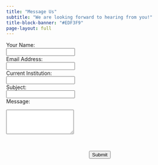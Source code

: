 ```yaml
---
title: "Message Us"
subtitle: "We are looking forward to hearing from you!"
title-block-banner: "#EDF3F9"
page-layout: full
---
```


```{=html}
<style>
:root {
  --primary-color: #447099;
  --primary-light: #557694;
  --gradient-start: #447099;
  --gradient-end: #2c4a66;
  --text-primary: #2c3e50;
  --text-secondary: #666;
  --background-light: #f8fafc;
  --card-shadow: 0 10px 20px rgba(0, 0, 0, 0.08);
}
</style>

<script>
function submitForm() {

  const apiEndpoint = 'https://2tdsxpkuh8.execute-api.ca-central-1.amazonaws.com/prod/contacts/new';

  const contactName = document.getElementById("name").value;
  const contactEmail = document.getElementById("email").value;
  const contactInstitution = document.getElementById("institution").value;
  const contactSubject = document.getElementById("subject").value;
  const contactMessage = document.getElementById("message").value;

  const constantData = {
    "contactName": contactName,
    "contactEmail": contactEmail,
    "contactInstitution": contactInstitution,
    "contactSubject": contactSubject,
    "contactMessage": contactMessage
  };

  //Your post request using FETCH
  fetch(apiEndpoint, {
    method: 'POST',
    body: JSON.stringify(constantData),
  });
  alert("Thank you for reaching out to us. We have received your contact form and will get back to you shortly!");

  // Clear the form
  document.getElementById("name").value = "";
  document.getElementById("email").value = "";
  document.getElementById("institution").value = "";
  document.getElementById("subject").value = "";
  document.getElementById("message").value = "";
}
</script>
```

::: form-container
<form onsubmit="submitForm(); return false;">

<label class="form-label" for="name">Your Name:</label><br> <input class="form-input" type="text" id="name" name="name" required><br> <label class="form-label" for="email">Email Address:</label><br> <input class="form-input" type="email" id="email" name="email" required><br> <label class="form-label" for="institution">Current Institution:</label><br> <input class="form-input" type="text" id="institution" name="institution" required><br> <label class="form-label" for="subject">Subject:</label><br> <input class="form-input" type="text" id="subject" name="subject" required><br> <label class="form-label" for="message">Message:</label>

<textarea class="form-input" id="message" name="message" rows="4" required></textarea>

<br>

<center><input class="form-submit" type="submit" value="Submit"></center>

</form>
:::
